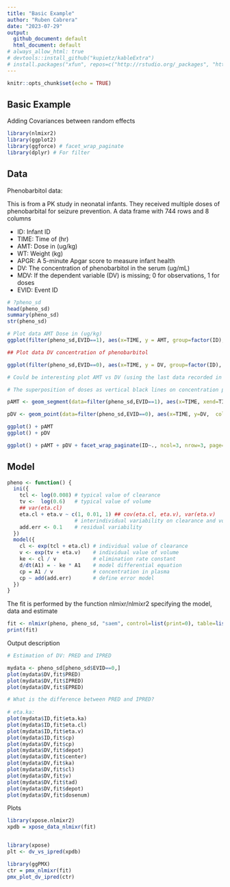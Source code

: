 ```yaml
---
title: "Basic Example"
author: "Ruben Cabrera"
date: "2023-07-29"
output: 
  github_document: default
  html_document: default
# always_allow_html: true
# devtools::install_github("kupietz/kableExtra")
# install.packages("xfun", repos=c("http://rstudio.org/_packages", "http://cran.rstudio.com"))
---
```


```r
knitr::opts_chunk$set(echo = TRUE)
```

## Basic Example

Adding Covariances between random effects

```r
library(nlmixr2)
library(ggplot2)
library(ggforce) # facet_wrap_paginate
library(dplyr) # For filter 
```

## Data

Phenobarbitol data:

This is from a PK study in neonatal infants. They received multiple doses of phenobarbital for seizure prevention.
A data frame with 744 rows and 8 columns

- ID: Infant  ID
- TIME: Time of (hr)
- AMT: Dose in (ug/kg)
- WT: Weight (kg)
- APGR: A 5-minute Apgar score to measure infant health
- DV: The concentration of phenobarbitol in the serum (ug/mL)
- MDV: If the dependent variable (DV) is missing; 0 for observations, 1 for doses
- EVID: Event ID


```r
# ?pheno_sd
head(pheno_sd)
summary(pheno_sd)
str(pheno_sd)
```
```r

# Plot data AMT Dose in (ug/kg)
ggplot(filter(pheno_sd,EVID==1), aes(x=TIME, y = AMT, group=factor(ID), color=factor(ID))) + geom_line() + geom_point() + ylim(c(0, 70)) + xlab('Time')

## Plot data DV concentration of phenobarbitol

ggplot(filter(pheno_sd,EVID==0), aes(x=TIME, y = DV, group=factor(ID), color=factor(ID))) + geom_line() + geom_point() + ylim(c(0, 70)) + xlab('Time')

# Could be interesting plot AMT vs DV (using the last data recorded in both axis)

```


```r

# The superposition of doses as vertical black lines on concentration profiles

pAMT <- geom_segment(data=filter(pheno_sd,EVID==1), aes(x=TIME, xend=TIME, y=0, yend=AMT), size=1)

pDV <- geom_point(data=filter(pheno_sd,EVID==0), aes(x=TIME, y=DV,  color=factor(ID)), size=3)

ggplot() + pAMT
ggplot() + pDV

ggplot() + pAMT + pDV + facet_wrap_paginate(ID~., ncol=3, nrow=3, page=1) + theme(legend.position="none") + ylab("Dose and Concentration (mg/L)")

```

## Model


```r

pheno <- function() {
  ini({
    tcl <- log(0.008) # typical value of clearance
    tv <-  log(0.6)   # typical value of volume
    ## var(eta.cl)
    eta.cl + eta.v ~ c(1, 0.01, 1) ## cov(eta.cl, eta.v), var(eta.v)
                      # interindividual variability on clearance and volume
    add.err <- 0.1    # residual variability
  })
  model({
    cl <- exp(tcl + eta.cl) # individual value of clearance
    v <- exp(tv + eta.v)    # individual value of volume
    ke <- cl / v            # elimination rate constant
    d/dt(A1) = - ke * A1    # model differential equation
    cp = A1 / v             # concentration in plasma
    cp ~ add(add.err)       # define error model
  })
}

```



The fit is performed by the function nlmixr/nlmixr2 specifying the model, data and estimate

```r
fit <- nlmixr(pheno, pheno_sd, "saem", control=list(print=0), table=list(cwres=TRUE, npde=TRUE))
print(fit)

```


Output description

```r

# Estimation of DV: PRED and IPRED

mydata <- pheno_sd[pheno_sd$EVID==0,]
plot(mydata$DV,fit$PRED)
plot(mydata$DV,fit$IPRED)
plot(mydata$DV,fit$EPRED)

# What is the difference between PRED and IPRED?
  
# eta.ka:
plot(mydata$ID,fit$eta.ka)
plot(mydata$ID,fit$eta.cl)
plot(mydata$ID,fit$eta.v)
plot(mydata$ID,fit$cp)
plot(mydata$DV,fit$cp)
plot(mydata$DV,fit$depot)
plot(mydata$DV,fit$center)   
plot(mydata$DV,fit$ka)
plot(mydata$DV,fit$cl)
plot(mydata$DV,fit$v)
plot(mydata$DV,fit$tad)
plot(mydata$DV,fit$depot)
plot(mydata$DV,fit$dosenum)
```



Plots

```r
library(xpose.nlmixr2)
xpdb = xpose_data_nlmixr(fit)


library(xpose)
plt <- dv_vs_ipred(xpdb)

library(ggPMX)
ctr = pmx_nlmixr(fit)
pmx_plot_dv_ipred(ctr)
```



